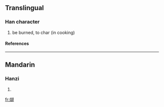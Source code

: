 ==Translingual==
===Han character===
{{Han char|rn=86|rad=火|as=09|sn=13|four=|canj=火十口月 (FJRB)}}
# be burned, to char (in cooking)
====References====
{{Han ref|kx=0678.161|dkj=19261|hdz=32215.050|uh=7173|ud=29043}}

----
==Mandarin==
===Hanzi===
{{cmn-hanzi|pin=[[hú]] (hu2), [[wěn]] (wen3), [[yùn]] (yun4)|wg=hu<sup>2</sup>, wen<sup>3</sup>, yün<sup>4</sup>}}
# {{defn|Mandarin}}

[[fr:煳]]